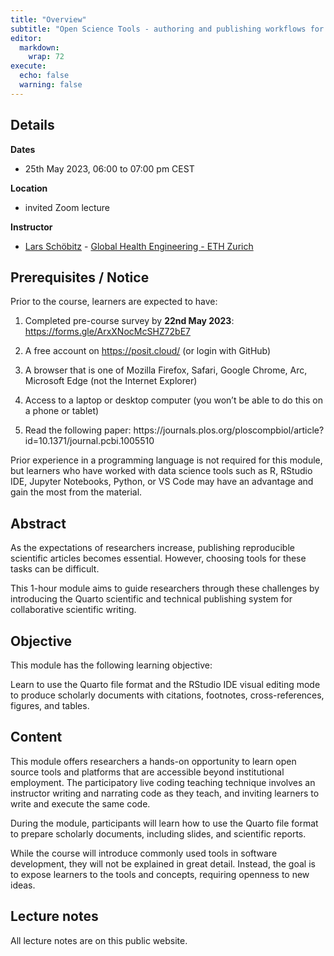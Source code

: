 ```yaml
---
title: "Overview"
subtitle: "Open Science Tools - authoring and publishing workflows for collaborative scientific writing"
editor: 
  markdown: 
    wrap: 72
execute: 
  echo: false
  warning: false
---
```


```{=html}
<script defer data-domain="larnsce.github.io/wash-canada" src="https://plausible.io/js/script.js"></script>
```
## Details

**Dates**

-   25th May 2023, 06:00 to 07:00 pm CEST

**Location**

-   invited Zoom lecture

**Instructor**

-   [Lars
    Schöbitz](https://ghe.ethz.ch/about/people/person-detail.MjkyODc2.TGlzdC80MTI2LC0xNDYwMDMwNTU3.html) -
    [Global Health Engineering - ETH Zurich](https://ghe.ethz.ch/)

## Prerequisites / Notice

Prior to the course, learners are expected to have:

1.  Completed pre-course survey by **22nd May 2023**:
    [https://forms.gle/ArxXNocMcSHZ72bE7](https://forms.gle/ArxXNocMcSHZ72bE7)

2.  A free account on [https://posit.cloud/](https://posit.cloud/) (or login with GitHub)

3.  A browser that is one of Mozilla Firefox, Safari, Google Chrome,
    Arc, Microsoft Edge (not the Internet Explorer)

4.  Access to a laptop or desktop computer (you won't be able to do this
    on a phone or tablet)

5.  Read the following paper:
    https://journals.plos.org/ploscompbiol/article?id=10.1371/journal.pcbi.1005510

Prior experience in a programming language is not required for this
module, but learners who have worked with data science tools such as R,
RStudio IDE, Jupyter Notebooks, Python, or VS Code may have an advantage
and gain the most from the material.

## Abstract

As the expectations of researchers increase, publishing reproducible
scientific articles becomes essential. However, choosing tools for these
tasks can be difficult.

This 1-hour module aims to guide researchers through these challenges by
introducing the Quarto scientific and technical publishing system for
collaborative scientific writing.

## Objective

This module has the following learning objective:

Learn to use the Quarto file format and the RStudio IDE visual editing mode to produce scholarly documents with citations, footnotes, cross-references, figures, and tables.

## Content

This module offers researchers a hands-on opportunity to learn open
source tools and platforms that are accessible beyond institutional
employment. The participatory live coding teaching technique involves an
instructor writing and narrating code as they teach, and inviting
learners to write and execute the same code.

During the module, participants will learn how to use the Quarto file format to
prepare scholarly documents, including slides, and scientific reports.

While the course will introduce commonly used tools in software
development, they will not be explained in great detail. Instead, the
goal is to expose learners to the tools and concepts, requiring openness
to new ideas.

## Lecture notes

All lecture notes are on this public website.
